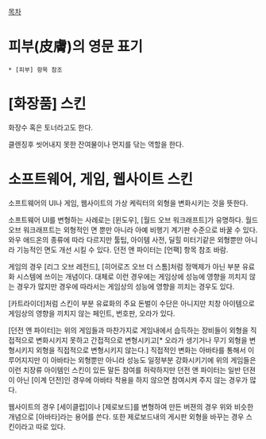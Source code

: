 [[목차]]

= 피부(皮膚)의 영문 표기 =

 * [피부] 항목 참조

= [화장품] 스킨 =

화장수 혹은 토너라고도 한다.

클렌징후 씻어내지 못한 잔여물이나 먼지를 닦는 역할을 한다.

= 소프트웨어, 게임, 웹사이트 스킨 =

소프트웨어의 UI나 게임, 웹사이트의 가상 케릭터의 외형을 변화시키는 것을 뜻한다.

소프트웨어 UI를 변형하는 사례로는 [윈도우], [월드 오브 워크래프트]가 유명하다. 월드 오브 워크래프트는 외형적인 면 뿐만 아니라 아예 비행기 계기판 수준으로 바꿀 수 있다. 와우 애드온의 종류에 따라 다르지만 툴팁, 아이템 사전, 딜힐 미터기같은 외형뿐만 아니라 기능적인 면도 개선 시킬 수 있다. 던전 앤 파이터는 [언팩] 항목 참조 바람.

게임의 경우 [리그 오브 레전드], [히어로즈 오브 더 스톰]처럼 정액제가 아닌 부분 유료화 시스템에 쓰이는 개념이다. 대체로 이런 경우에는 게임상에 성능에 영향을 끼치지 않는 경우가 많지만 경우에 따라서는 게임상의 성능에 영향을 끼치는 경우도 있다.

[카트라이더]처럼 스킨이 부분 유료화의 주요 돈벌이 수단은 아니지만 치창 아이템으로 게임상의 영향을 끼치지 않는 페인트, 번호판, 오라가 있다.

[던전 앤 파이터]는 위의 게임들과 마찬가지로 게임내에서 습득하는 장비들이 외형을 직접적으로 변화시키지 못하고 간접적으로 변형시키고[* 오라가 생기거나 무기 외형을 변형시키지 외형을 직접적으로 변형시키지 않는다.] 직접적인 변화는 아바타를 통해서 이루어지지만 이 아바타는 외형뿐만 아니라 성능도 일정부분 강화시키기에 위의 게임들은 이런 치장류 아이템인 스킨이 있든 말든 참여를 허락하지만 던전 앤 파이터는 일반 던젼이 아닌 [이계 던전]인 경우에 아바타 착용을 하지 않으면 참여시켜 주지 않는 경우가 많다.

웹사이트의 경우 [세이클럽]이나 [제로보드]를 변형하여 만든 버젼의 경우 위와 비슷한 개념으로 [아바타]라는 용어를 쓴다. 또한 제로보드내의 게시판 외형을 바꾸는 경우 스킨이라고 따로 있다.
